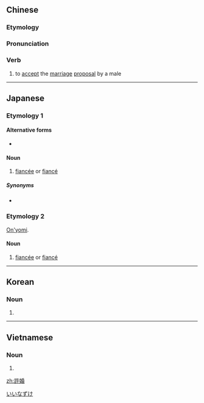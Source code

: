 {{also|许婚}}
==Chinese==
{{zh-forms|s=许婚}}

===Etymology===
{{zh-compound|許|婚|to allow, to promise|to marry; marriage}}

===Pronunciation===
{{zh-pron
|m=xǔhūn
|c=heoi2 fan1
|cat=v
}}

===Verb===
{{zh-verb}}

# {{lb|zh|of a female}} to [[accept]] the [[marriage]] [[proposal]] by a male

----

==Japanese==
{{ja-kanjitab|許|婚}}

===Etymology 1===
{{rfe|lang=ja}}

====Alternative forms====
* {{l|ja|許嫁}}

====Noun====
{{ja-noun|いいなずけ|いいなづけ}}

# [[fiancée]] or [[fiancé]]

=====Synonyms=====
* {{ja-r|婚約者|こんやくしゃ}}

===Etymology 2===
[[音読み|On'yomi]].

====Noun====
{{ja-noun|きょこん}}

# {{lb|ja|rare|sort=いいなすけ'}} [[fiancée]] or [[fiancé]]

[[Category:ja:Family|いいなずけ]]

----

==Korean==
{{ko-hanjatab|許|婚}}

===Noun===
{{ko-noun|rv=heohon|hangeul=허혼}}

# {{hanja form of|허혼|[[consent]] to [[marriage]]}}

----

==Vietnamese==
{{vi-hantutab|許|婚}}

===Noun===
{{vi-hantu}}

# {{han tu form of|hứa hôn|to [[engage]], to [[betroth]]}}

[[zh:許婚]]